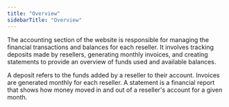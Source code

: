 ```yaml
---
title: "Overview"
sidebarTitle: "Overview"
---
```


The accounting section of the website is responsible for managing the financial transactions and balances for each reseller. It involves tracking deposits made by resellers, generating monthly invoices, and creating statements to provide an overview of funds used and available balances.

<CardGroup cols={2}>
  <Card
    title="Deposit"
    icon="money-simple-from-bracket"
    href="/accounting/deposit"
  >
  A deposit refers to the funds added by a reseller to their account.
  </Card>
  <Card
    title="Invoices"
    icon="file-invoice"
    href="/accounting/invoices"
  >
  Invoices are generated monthly for each reseller.
  </Card>
  <Card title="Statement" icon="file-invoice-dollar" href="/accounting/statement">
    A statement is a financial report that shows how money moved in and out of a reseller's account for a given month.
  </Card>
</CardGroup>
